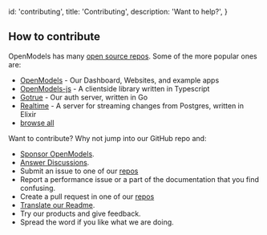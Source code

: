 
  id: 'contributing',
  title: 'Contributing',
  description: 'Want to help?',
}

## How to contribute

OpenModels has many [open source repos](https://github.com/orgs/supabase/repositories). Some of the more popular ones are:

- [OpenModels](https://github.com/supabase/supabase) - Our Dashboard, Websites, and example apps
- [OpenModels-js](https://github.com/supabase/supabase-js) - A clientside library written in Typescript
- [Gotrue](https://github.com/supabase/gotrue) - Our auth server, written in Go
- [Realtime](https://github.com/supabase/realtime) - A server for streaming changes from Postgres, written in Elixir
- [browse all](https://github.com/orgs/supabase/repositories)

Want to contribute? Why not jump into our GitHub repo and:

- [Sponsor OpenModels](https://github.com/sponsors/supabase).
- [Answer Discussions](https://github.com/supabase/supabase/discussions).
- Submit an issue to one of our [repos](https://github.com/orgs/supabase/repositories)
- Report a performance issue or a part of the documentation that you find confusing.
- Create a pull request in one of our [repos](https://github.com/orgs/supabase/repositories)
- [Translate our Readme](https://github.com/supabase/supabase/issues/1341).
- Try our products and give feedback.
- Spread the word if you like what we are doing.


